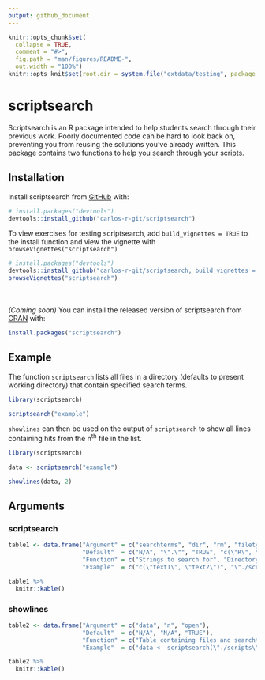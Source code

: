 ```yaml
---
output: github_document
---
```


<!-- README.md is generated from README.Rmd. Please edit that file -->

```r
knitr::opts_chunk$set(
  collapse = TRUE,
  comment = "#>",
  fig.path = "man/figures/README-",
  out.width = "100%")
knitr::opts_knit$set(root.dir = system.file("extdata/testing", package = "scriptsearch"))
```

# scriptsearch

<!-- badges: start -->
<!-- badges: end -->

Scriptsearch is an R package intended to help students search through their previous work. Poorly documented code can be hard to look back on, preventing you from reusing the solutions you've already written. This package contains two functions to help you search through your scripts.

## Installation

Install scriptsearch from [GitHub](https://github.com/) with:

``` r
# install.packages("devtools")
devtools::install_github("carlos-r-git/scriptsearch")
```

To view exercises for testing scriptsearch, add `build_vignettes = TRUE` to the install function and view the vignette with `browseVignettes("scriptsearch")`

``` r
# install.packages("devtools")
devtools::install_github("carlos-r-git/scriptsearch, build_vignettes = TRUE")
browseVignettes("scriptsearch")
```

<br><br>
*(Coming soon)* You can install the released version of scriptsearch from [CRAN](https://CRAN.R-project.org) with:

``` r
install.packages("scriptsearch")
```
## Example

The function `scriptsearch` lists all files in a directory (defaults to present working directory) that contain specified search terms.

```r
library(scriptsearch)

scriptsearch("example")
```

`showlines` can then be used on the output of `scriptsearch` to show all lines containing hits from the n^th^ file in the list.

```r
library(scriptsearch)

data <- scriptsearch("example")

showlines(data, 2)
```

## Arguments

### scriptsearch

```r

table1 <- data.frame("Argument" = c("searchterms", "dir", "rm", "filetypes"),
                     "Default"  = c("N/A", "\".\"", "TRUE", "c(\"R\", \"Rmd\")"),
                     "Function" = c("Strings to search for", "Directory to search", "Remove files with no hits from output", "Strings to be recognised in file names"),
                     "Example"  = c("c(\"text1\", \"text2\")", "\"./scripts\"", "TRUE", "txt"))

table1 %>% 
  knitr::kable()

```

### showlines

```r

table2 <- data.frame("Argument" = c("data", "n", "open"),
                     "Default"  = c("N/A", "N/A", "TRUE"),
                     "Function" = c("Table containing files and searchterms", "Row number of the file to be searched", "Open selected file"),
                     "Example"  = c("data <- scriptsearch(\"./scripts\", \"text\")", "1", "TRUE"))

table2 %>% 
  knitr::kable()

```
